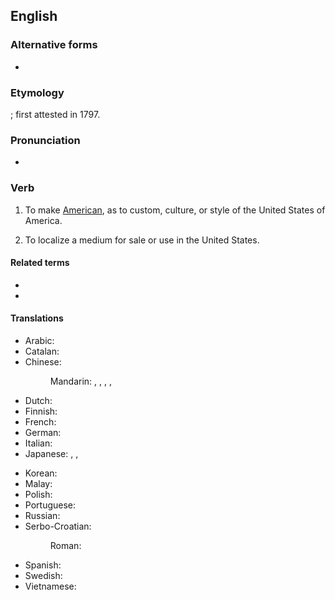 {{also|americanize}}
==English==

===Alternative forms===
* {{l|en|Americanise}}

===Etymology===
{{suffix|American|ize|lang=en}}; first attested in 1797.

===Pronunciation===
* {{audio|en-us-Americanize.ogg|Audio (US)|lang=en}}

===Verb===
{{en-verb|Americaniz}}

# {{lb|en|US|Canada}} To make [[American]], as to custom, culture, or style of the United States of America.
# {{lb|en|US|Canada}} To localize a medium for sale or use in the United States.

====Related terms====
* {{l|en|Americanization}}
* {{l|en|Americanism}}

====Translations====
{{trans-top|to make American}}
* Arabic: {{t|ar|أَمْرَكَ}}
* Catalan: {{t+|ca|americanitzar}}
* Chinese:
*: Mandarin: {{t|cmn|美國化|sc=Hani}}, {{t|cmn|美国化|tr=měiguóhuà|sc=Hani}}, {{t+|cmn|美化|tr=měihuà|sc=Hani}}, {{t|cmn|[[美語]][[用法]]|sc=Hani}}, {{t|cmn|[[美语]][[用法]]|tr=měiyǔ yòngfǎ|sc=Hani}} {{qualifier|linguistically}}
* Dutch: {{t|nl|amerikaniseren}}
* Finnish: {{t|fi|amerikkalaistaa}}
* French: {{t+|fr|américaniser}}
* German: {{t|de|amerikanisieren}}
* Italian: {{t|it|americanizzare}}
* Japanese: {{t|ja|[[アメリカ]][[風]]に[[する]]|tr=Amerikafū ni suru|sc=Jpan}}, {{t|ja|アメリカナイズ|tr=amerikanaizu suru|alt=アメリカナイズする|sc=Jpan}}, {{t|ja|米国化|tr=べいこくかする, beikokuka suru|alt=米国化する}}
{{trans-mid}}
* Korean: {{t|ko|미국화하다}}
* Malay: {{t|ms|amerikakan}}
* Polish: {{t+|pl|amerykanizować}}
* Portuguese: {{t+|pt|americanizar}}
* Russian: {{t+|ru|американизи́ровать|impf|pf}}
* Serbo-Croatian:
*: Roman: {{t+|sh|amerikanizirati|impf|pf}}
* Spanish: {{t+|es|americanizar}}
* Swedish: {{t+|sv|amerikanisera}}
* Vietnamese: {{t|vi|Mỹ hóa}}
{{trans-bottom}}